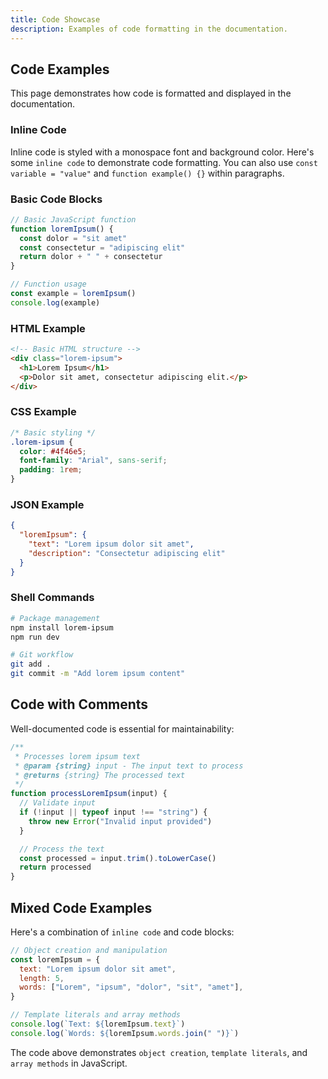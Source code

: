 ```yaml
---
title: Code Showcase
description: Examples of code formatting in the documentation.
---
```


## Code Examples

This page demonstrates how code is formatted and displayed in the documentation.

### Inline Code

Inline code is styled with a monospace font and background color. Here's some `inline code` to demonstrate code formatting. You can also use `const variable = "value"` and `function example() {}` within paragraphs.

### Basic Code Blocks

```javascript
// Basic JavaScript function
function loremIpsum() {
  const dolor = "sit amet"
  const consectetur = "adipiscing elit"
  return dolor + " " + consectetur
}

// Function usage
const example = loremIpsum()
console.log(example)
```

### HTML Example

```html
<!-- Basic HTML structure -->
<div class="lorem-ipsum">
  <h1>Lorem Ipsum</h1>
  <p>Dolor sit amet, consectetur adipiscing elit.</p>
</div>
```

### CSS Example

```css
/* Basic styling */
.lorem-ipsum {
  color: #4f46e5;
  font-family: "Arial", sans-serif;
  padding: 1rem;
}
```

### JSON Example

```json
{
  "loremIpsum": {
    "text": "Lorem ipsum dolor sit amet",
    "description": "Consectetur adipiscing elit"
  }
}
```

### Shell Commands

```bash
# Package management
npm install lorem-ipsum
npm run dev

# Git workflow
git add .
git commit -m "Add lorem ipsum content"
```

## Code with Comments

Well-documented code is essential for maintainability:

```javascript
/**
 * Processes lorem ipsum text
 * @param {string} input - The input text to process
 * @returns {string} The processed text
 */
function processLoremIpsum(input) {
  // Validate input
  if (!input || typeof input !== "string") {
    throw new Error("Invalid input provided")
  }

  // Process the text
  const processed = input.trim().toLowerCase()
  return processed
}
```

## Mixed Code Examples

Here's a combination of `inline code` and code blocks:

```javascript
// Object creation and manipulation
const loremIpsum = {
  text: "Lorem ipsum dolor sit amet",
  length: 5,
  words: ["Lorem", "ipsum", "dolor", "sit", "amet"],
}

// Template literals and array methods
console.log(`Text: ${loremIpsum.text}`)
console.log(`Words: ${loremIpsum.words.join(" ")}`)
```

The code above demonstrates `object creation`, `template literals`, and `array methods` in JavaScript.
